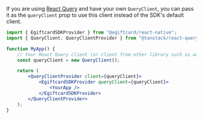 If you are using [React Query](https://react-query.tanstack.com/) and have your own `QueryClient`,
you can pass it as the `queryClient` prop to use this client instead of the SDK's default client.

```jsx
import { EgiftcardSDKProvider } from "@egiftcard/react-native";
import { QueryClient, QueryClientProvider } from "@tanstack/react-query";

function MyApp() {
	// Your React Query client (or client from other library such as wagmi)
	const queryClient = new QueryClient();

	return (
		<QueryClientProvider client={queryClient}>
			<EgiftcardSDKProvider queryClient={queryClient}>
				<YourApp />
			</EgiftcardSDKProvider>
		</QueryClientProvider>
	);
}
```
